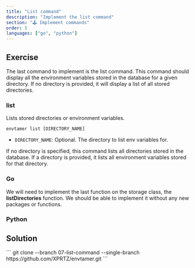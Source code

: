 ```yaml
---
title: "List command"
description: "Implement the list command"
section: "🕹️ Implement commands"
order: 5
languages: ["go", "python"]
---
```


## Exercise

The last command to implement is the list command. This command should display all the environment variables stored in the database for a given directory. If no directory is provided, it will display a list of all stored directories.

### list

Lists stored directories or environment variables.

```envtamer list [DIRECTORY_NAME]```


- `DIRECTORY_NAME`: Optional. The directory to list env variables for.

If no directory is specified, this command lists all directories stored in the database. If a directory is provided, it lists all environment variables stored for that directory.

### Go

We will need to implement the last function on the storage class, the **listDirectories** function. We should be able to implement it without any new packages or functions.

### Python

## Solution

<Collapsible>
```
git clone --branch 07-list-command --single-branch https://github.com/XPRTZ/envtamer.git
```
</Collapsible>

